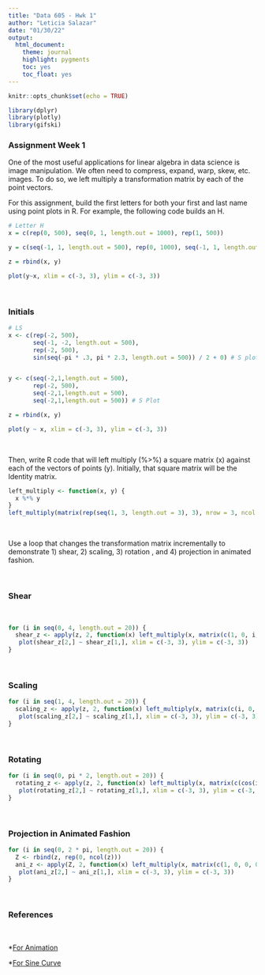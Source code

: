 ```yaml
---
title: "Data 605 - Hwk 1"
author: "Leticia Salazar"
date: "01/30/22"
output:
  html_document:
    theme: journal
    highlight: pygments
    toc: yes
    toc_float: yes
---
```


```r
knitr::opts_chunk$set(echo = TRUE)
```

```r
library(dplyr)
library(plotly)
library(gifski)
```


### Assignment Week 1

One of the most useful applications for linear algebra in data science is image manipulation.  We often need to compress, expand, warp, skew, etc. images.  To do so, we left multiply a transformation matrix by each of the point vectors.  

For this assignment, build the first letters for both your first and last name using point plots in R.  For example, the following code builds an H.

```r
# Letter H
x = c(rep(0, 500), seq(0, 1, length.out = 1000), rep(1, 500))

y = c(seq(-1, 1, length.out = 500), rep(0, 1000), seq(-1, 1, length.out = 500))

z = rbind(x, y)

plot(y~x, xlim = c(-3, 3), ylim = c(-3, 3))
```

$~$

### Initials

```r
# LS
x <- c(rep(-2, 500),
       seq(-1, -2, length.out = 500),
       rep(-2, 500), 
       sin(seq(-pi * .3, pi * 2.3, length.out = 500)) / 2 + 0) # S plot


y <- c(seq(-2,1,length.out = 500),
       rep(-2, 500),
       seq(-2,1,length.out = 500),
       seq(-2,1,length.out = 500)) # S Plot

z = rbind(x, y)

plot(y ~ x, xlim = c(-3, 3), ylim = c(-3, 3))
```

$~$

Then, write R code that will left multiply (%>%) a square matrix (x) against each of the vectors of points (y). Initially, that square matrix will be the Identity matrix. 

```r
left_multiply <- function(x, y) {
  x %*% y
}
left_multiply(matrix(rep(seq(1, 3, length.out = 3), 3), nrow = 3, ncol = 3), diag(3))
```

$~$

Use a loop that changes the transformation matrix incrementally to demonstrate 1) shear, 2) scaling, 3)  rotation , and 4) projection in animated fashion.  

$~$

### Shear

$~$

```r
for (i in seq(0, 4, length.out = 20)) {
  shear_z <- apply(z, 2, function(x) left_multiply(x, matrix(c(1, 0, i, 1), nrow = 2, ncol = 2)))
   plot(shear_z[2,] ~ shear_z[1,], xlim = c(-3, 3), ylim = c(-3, 3))
}
```

$~$

### Scaling

```r
for (i in seq(1, 4, length.out = 20)) {
  scaling_z <- apply(z, 2, function(x) left_multiply(x, matrix(c(i, 0, 0, i), nrow = 2, ncol = 2)))
   plot(scaling_z[2,] ~ scaling_z[1,], xlim = c(-3, 3), ylim = c(-3, 3))
}
```

$~$

### Rotating

```r
for (i in seq(0, pi * 2, length.out = 20)) {
  rotating_z <- apply(z, 2, function(x) left_multiply(x, matrix(c(cos(i), -sin(i), sin(i), cos(i)), nrow = 2, ncol = 2)))
   plot(rotating_z[2,] ~ rotating_z[1,], xlim = c(-3, 3), ylim = c(-3, 3))
}
```

$~$

### Projection in Animated Fashion

```r
for (i in seq(0, 2 * pi, length.out = 20)) {
  Z <- rbind(z, rep(0, ncol(z)))
  ani_z <- apply(Z, 2, function(x) left_multiply(x, matrix(c(1, 0, 0, 0, cos(i), -sin(i), 0, sin(i), cos(i)), nrow = 3, ncol = 3)))
   plot(ani_z[2,] ~ ani_z[1,], xlim = c(-3, 3), ylim = c(-3, 3))
}
```

$~$

### References
$~$

*[For Animation](https://bookdown.org/yihui/rmarkdown-cookbook/animation.html)

*[For Sine Curve](https://stackoverflow.com/questions/40531262/plot-sine-curve-in-r)
